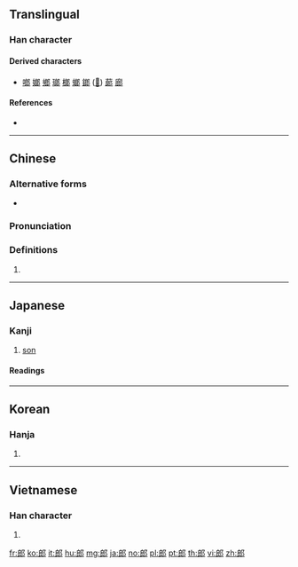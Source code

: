 {{character info/new}}
{{also|郞}}
==Translingual==

===Han character===
{{Han char|rn=163|rad=邑|as=06|sn=9|four=37727|canj=IINL}}

====Derived characters====
* [[啷]] [[嫏]] [[鄉]] [[瑯]] [[榔]] [[螂]] [[鎯]] ([[𨱍]]) [[蓈]] [[廊]]

====References====
* {{Han ref|kx=1271.121|dkj=39405|dj=1770.250|hdz=63770.080|uh=90CE}}

----

==Chinese==
{{zh-forms}}

===Alternative forms===
* {{l|zh|郞}}

===Pronunciation===
{{zh-pron
|m=láng
|c=long4
|h=pfs=lòng
|md=
|mn=nn̂g
|w=
|mc=y
|oc=y
|cat=
}}

===Definitions===
{{zh-hanzi}}

# {{rfdef|lang=zh}}

----

==Japanese==

===Kanji===
{{ja-kanji|grade=c|rs=邑06}}

# [[son]]

====Readings====
{{ja-readings
|goon=[[ろう]] (rō) < [[らう]] (rau)
|kanon=[[ろう]] (rō) < [[らう]] (rau)
|kun=[[おとこ]] (otoko) < [[をとこ]] (wotoko), [[お]] (o) < [[を]] (wo)
|nanori=[[ひらつこ]] (hiratsuko)
}}

----

==Korean==

===Hanja===
{{ko-hanja|hangeul=[[랑]]>[[낭]]|eumhun=|rv=rang>nang|mr=rang>nang|y=lang>nang}}

# {{defn|lang=ko|sort=邑06}}

----

==Vietnamese==

===Han character===
{{vi-hantu|[[lang]], [[lảng]], [[loang]], [[sang]], [[loen]], [[loẻn]]|rs=邑06}}

# {{defn|lang=vi|sort=邑06}}

[[fr:郎]]
[[ko:郎]]
[[it:郎]]
[[hu:郎]]
[[mg:郎]]
[[ja:郎]]
[[no:郎]]
[[pl:郎]]
[[pt:郎]]
[[th:郎]]
[[vi:郎]]
[[zh:郎]]